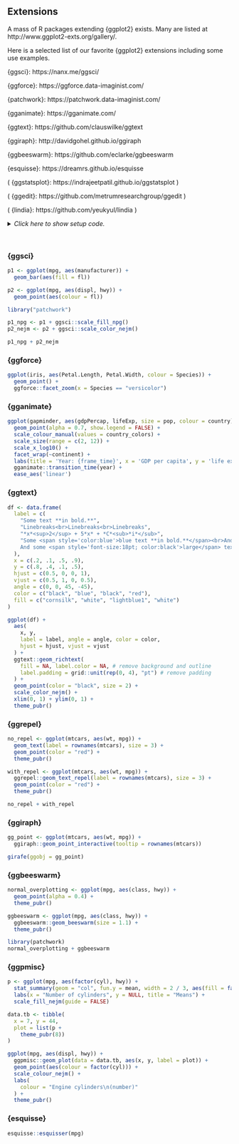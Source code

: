 ## Extensions

A mass of R packages extending {ggplot2} exists.
Many are listed at http://www.ggplot2-exts.org/gallery/.

Here is a selected list of our favorite {ggplot2} extensions including some use examples.

{ggsci}: https://nanx.me/ggsci/

{ggforce}: https://ggforce.data-imaginist.com/

{patchwork}: https://patchwork.data-imaginist.com/

{gganimate}: https://gganimate.com/

{ggtext}: https://github.com/clauswilke/ggtext

{ggiraph}: http://davidgohel.github.io/ggiraph

{ggbeeswarm}: https://github.com/eclarke/ggbeeswarm

{esquisse}: https://dreamrs.github.io/esquisse

( {ggstatsplot}: https://indrajeetpatil.github.io/ggstatsplot )

( {ggedit}: https://github.com/metrumresearchgroup/ggedit )

( {lindia}: https://github.com/yeukyul/lindia )

<details><summary>*Click here to show setup code.*</summary>
```r
library(tidyverse)
library(ggsci)
library(ggpubr)
library(patchwork)
library(ggpmisc)
library(ggiraph)
library(ggbeeswarm)
library(gganimate)
library(ggrepel)
library(ggforce)
library(gapminder)
```
</details>

<br>

### {ggsci}

```r
p1 <- ggplot(mpg, aes(manufacturer)) +
  geom_bar(aes(fill = fl))

p2 <- ggplot(mpg, aes(displ, hwy)) +
  geom_point(aes(colour = fl))
```

```r
library("patchwork")

p1_npg <- p1 + ggsci::scale_fill_npg()
p2_nejm <- p2 + ggsci::scale_color_nejm()

p1_npg + p2_nejm
```

### {ggforce}

```r
ggplot(iris, aes(Petal.Length, Petal.Width, colour = Species)) +
  geom_point() +
  ggforce::facet_zoom(x = Species == "versicolor")
```

### {gganimate}

```r
ggplot(gapminder, aes(gdpPercap, lifeExp, size = pop, colour = country)) +
  geom_point(alpha = 0.7, show.legend = FALSE) +
  scale_colour_manual(values = country_colors) +
  scale_size(range = c(2, 12)) +
  scale_x_log10() +
  facet_wrap(~continent) +
  labs(title = 'Year: {frame_time}', x = 'GDP per capita', y = 'life expectancy') +
  gganimate::transition_time(year) +
  ease_aes('linear')
```

### {ggtext}

```r
df <- data.frame(
  label = c(
    "Some text **in bold.**",
    "Linebreaks<br>Linebreaks<br>Linebreaks",
    "*x*<sup>2</sup> + 5*x* + *C*<sub>*i*</sub>",
    "Some <span style='color:blue'>blue text **in bold.**</span><br>And *italics text.*<br>
    And some <span style='font-size:18pt; color:black'>large</span> text."
  ),
  x = c(.2, .1, .5, .9),
  y = c(.8, .4, .1, .5),
  hjust = c(0.5, 0, 0, 1),
  vjust = c(0.5, 1, 0, 0.5),
  angle = c(0, 0, 45, -45),
  color = c("black", "blue", "black", "red"),
  fill = c("cornsilk", "white", "lightblue1", "white")
)
```

```r
ggplot(df) +
  aes(
    x, y,
    label = label, angle = angle, color = color,
    hjust = hjust, vjust = vjust
  ) +
  ggtext::geom_richtext(
    fill = NA, label.color = NA, # remove background and outline
    label.padding = grid::unit(rep(0, 4), "pt") # remove padding
  ) +
  geom_point(color = "black", size = 2) +
  scale_color_nejm() +
  xlim(0, 1) + ylim(0, 1) +
  theme_pubr()
```

### {ggrepel}

```r
no_repel <- ggplot(mtcars, aes(wt, mpg)) +
  geom_text(label = rownames(mtcars), size = 3) +
  geom_point(color = "red") +
  theme_pubr()
```


```r
with_repel <- ggplot(mtcars, aes(wt, mpg)) +
  ggrepel::geom_text_repel(label = rownames(mtcars), size = 3) +
  geom_point(color = "red") +
  theme_pubr()
```

```r
no_repel + with_repel
```

### {ggiraph}

```r
gg_point <- ggplot(mtcars, aes(wt, mpg)) +
  ggiraph::geom_point_interactive(tooltip = rownames(mtcars))

girafe(ggobj = gg_point)
```

### {ggbeeswarm}

```r
normal_overplotting <- ggplot(mpg, aes(class, hwy)) +
  geom_point(alpha = 0.4) +
  theme_pubr()
```

```r
ggbeeswarm <- ggplot(mpg, aes(class, hwy)) +
  ggbeeswarm::geom_beeswarm(size = 1.1) +
  theme_pubr()
```

```r
library(patchwork)
normal_overplotting + ggbeeswarm
```

### {ggpmisc}

```r
p <- ggplot(mpg, aes(factor(cyl), hwy)) +
  stat_summary(geom = "col", fun.y = mean, width = 2 / 3, aes(fill = factor(cyl))) +
  labs(x = "Number of cylinders", y = NULL, title = "Means") +
  scale_fill_nejm(guide = FALSE)

data.tb <- tibble(
  x = 7, y = 44,
  plot = list(p +
    theme_pubr(8))
)
```

```r
ggplot(mpg, aes(displ, hwy)) +
  ggpmisc::geom_plot(data = data.tb, aes(x, y, label = plot)) +
  geom_point(aes(colour = factor(cyl))) +
  scale_colour_nejm() +
  labs(
    colour = "Engine cylinders\n(number)"
  ) +
  theme_pubr()
```

### {esquisse}

```r
esquisse::esquisser(mpg)
```
